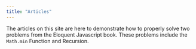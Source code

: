 ```yaml
---
title: "Articles"
---
```

The articles on this site are here to demonstrate how to
properly solve two problems from the Eloquent Javascript book.
These problems include the `Math.min` Function and Recursion. 
